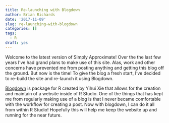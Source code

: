 ```yaml
---
title: Re-launching with Blogdown
author: Brian Richards
date: '2017-11-09'
slug: re-launching-with-blogdown
categories: []
tags:
  - R
draft: yes
---
```


Welcome to the latest version of Simply Approximate! Over the the last few 
years I've had grand plans to make use of this site. Alas, work and other 
concerns have prevented me from posting anything and getting this blog off 
the ground. But now is the time! To give the blog a fresh start, I've 
decided to re-build the site and re-launch it using Blogdown.

[Blogdown](https://bookdown.org/yihui/blogdown/) is package for R created by 
Yihui Xie that allows for the creation and maintain of a website inside of 
R Studio. One of the things that has kept me from regularly making use of a 
blog is that I never became comfortable with the workflow for creating a post. 
Now with blogdown, I can do it all from within R Studio! Hopefully this 
will help me keep the website up and running for the near future.
